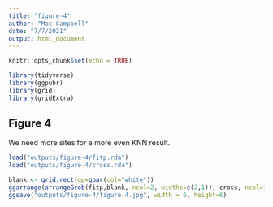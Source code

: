 ```yaml
---
title: "figure-4"
author: "Mac Campbell"
date: "7/7/2021"
output: html_document
---
```


```r
knitr::opts_chunk$set(echo = TRUE)
```

```r
library(tidyverse)
library(ggpubr)
library(grid)
library(gridExtra)
```

## Figure 4 
We need more sites for a more even KNN result.

```r
load("outputs/figure-4/fitp.rda")
load("outputs/figure-4/cross.rda")
```

```r
blank <- grid.rect(gp=gpar(col="white"))
ggarrange(arrangeGrob(fitp,blank, ncol=2, widths=c(2,1)), cross, ncol=1)
ggsave("outputs/figure-4/figure-4.jpg", width = 6, height=6)
```
